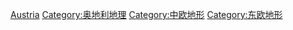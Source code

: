 [[Category:欧洲各国地形|Austria]]
[[Category:奥地利地理|Category:奥地利地理]]
[[Category:中欧地形|Category:中欧地形]]
[[Category:东欧地形|Category:东欧地形]]
